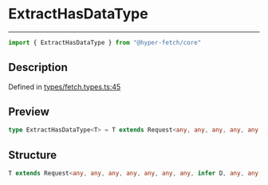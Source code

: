 

# ExtractHasDataType

<div class="api-docs__separator" data-reactroot="">

---

</div><div class="api-docs__import" data-reactroot="">

```ts
import { ExtractHasDataType } from "@hyper-fetch/core"
```

</div><div class="api-docs__section">

## Description

</div><div class="api-docs__description"><span class="api-docs__do-not-parse">



</span></div><p class="api-docs__definition">

Defined in [types/fetch.types.ts:45](https://github.com/BetterTyped/hyper-fetch/blob/3f01c37e/packages/core/src/types/fetch.types.ts#L45)

</p><div class="api-docs__section">

## Preview

</div><div class="api-docs__preview type single">

```ts
type ExtractHasDataType<T> = T extends Request<any, any, any, any, any, any, any, infer  D, any, any, any> ? D : never;
```

</div><div class="api-docs__section">

## Structure

</div><div class="api-docs__returns">

```ts
T extends Request<any, any, any, any, any, any, any, infer D, any, any, any> ? D : never
```

</div>